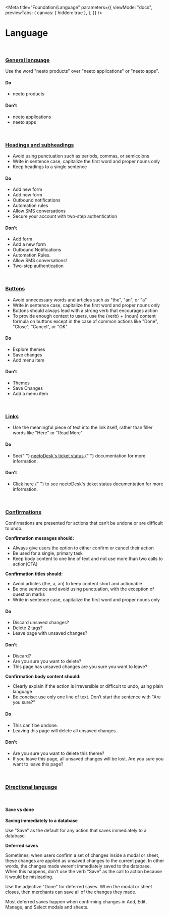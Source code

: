 
<Meta
  title="Foundation/Language"
  parameters={{
    viewMode: "docs",
    previewTabs: {
      canvas: { hidden: true },
    },
  }}
/>

<style>{`
  .story-demo-table tr{
      background: transparent !important;
  }
  .demo-do-dont-wrap{
    display: flex;
    gap: 16px;
    margin: 24px 0;
  }

`}</style>

# Language

<br />

<div class="neeto-language-page">

<h3 id="general-language">
  <a href="#general-language">General language</a>
</h3>

Use the word "neeto products" over "neeto applications" or "neeto apps".

<div className="demo-do-dont-wrap flex gap-4">
  <div className="demo-do-dont__box demo-do-dont__box--do rounded border-t-4 neeto-ui-border-success-500 p-6 w-80 neeto-ui-shadow-md">
    <h4 className="flex items-center gap-3">
      <Check size={30} className="neeto-ui-text-success-500" /> Do
    </h4>
    <ul>
      <li>neeto products</li>
    </ul>
  </div>
  <div className="demo-do-dont__box demo-do-dont__box--dont rounded border-t-4 neeto-ui-border-error-500 p-6 w-80 neeto-ui-shadow-md">
    <h4 className="flex items-center gap-3">
      <Close size={30} className="neeto-ui-text-error-500" /> Don’t
    </h4>
    <ul>
      <li>neeto applications</li>
      <li>neeto apps</li>
    </ul>
  </div>
</div>
<br />

<h3 id="headings-and-subheadings">
  <a href="#headings-and-subheadings">Headings and subheadings</a>
</h3>

- Avoid using punctuation such as periods, commas, or semicolons
- Write in sentence case, capitalize the first word and proper nouns only
- Keep headings to a single sentence

<div className="demo-do-dont-wrap flex gap-4">
  <div className="demo-do-dont__box demo-do-dont__box--do rounded border-t-4 neeto-ui-border-success-500 p-6 w-80 neeto-ui-shadow-md">
    <h4 className="flex items-center gap-3">
      <Check size={30} className="neeto-ui-text-success-500" /> Do
    </h4>
    <ul>
      <li>Add new form</li>
      <li>Add new form</li>
      <li>Outbound notifications</li>
      <li>Automation rules</li>
      <li>Allow SMS conversations</li>
      <li>Secure your account with two-step authentication</li>
    </ul>
  </div>
  <div className="demo-do-dont__box demo-do-dont__box--dont rounded border-t-4 neeto-ui-border-error-500 p-6 w-80 neeto-ui-shadow-md">
    <h4 className="flex items-center gap-3">
      <Close size={30} className="neeto-ui-text-error-500" /> Don’t
    </h4>
    <ul>
      <li>Add form</li>
      <li>Add a new form</li>
      <li>Outbound Notifications</li>
      <li>Automation Rules.</li>
      <li>Allow SMS conversations!</li>
      <li>Two-step authentication</li>
    </ul>
  </div>
</div>
<br />

<h3 id="buttons">
  <a href="#buttons">Buttons</a>
</h3>

- Avoid unnecessary words and articles such as "the", "an", or "a"
- Write in sentence case, capitalize the first word and proper nouns only
- Buttons should always lead with a strong verb that encourages action
- To provide enough context to users, use the {verb} + {noun} content formula on buttons except in the case of common actions like "Done", "Close", "Cancel", or "OK"

<div className="demo-do-dont-wrap flex gap-4">
  <div className="demo-do-dont__box demo-do-dont__box--do rounded border-t-4 neeto-ui-border-success-500 p-6 w-80 neeto-ui-shadow-md">
    <h4 className="flex items-center gap-3">
      <Check size={30} className="neeto-ui-text-success-500" /> Do
    </h4>
    <ul>
      <li>Explore themes</li>
      <li>Save changes</li>
      <li>Add menu item</li>
    </ul>
  </div>
  <div className="demo-do-dont__box demo-do-dont__box--dont rounded border-t-4 neeto-ui-border-error-500 p-6 w-80 neeto-ui-shadow-md">
    <h4 className="flex items-center gap-3">
      <Close size={30} className="neeto-ui-text-error-500" /> Don’t
    </h4>
    <ul>
      <li>Themes</li>
      <li>Save Changes</li>
      <li>Add a menu item</li>
    </ul>
  </div>
</div>
<br />

<h3 id="links">
  <a href="#links">Links</a>
</h3>

- Use the meaningful piece of text into the link itself, rather than filler words like "Here" or "Read More"

<div className="demo-do-dont-wrap flex gap-4">
  <div className="demo-do-dont__box demo-do-dont__box--do rounded border-t-4 neeto-ui-border-success-500 p-6 w-80 neeto-ui-shadow-md">
    <h4 className="flex items-center gap-3">
      <Check size={30} className="neeto-ui-text-success-500" /> Do
    </h4>
    <ul>
      <li>
        See{" "}
        <a
          href="https://neetodeskhelp.neetokb.com/articles/understanding-ticket-statuses"
          rel="noopener"
        >
          neetoDesk's ticket status
        </a>{" "}
        documentation for more information.
      </li>
    </ul>
  </div>
  <div className="demo-do-dont__box demo-do-dont__box--dont rounded border-t-4 neeto-ui-border-error-500 p-6 w-80 neeto-ui-shadow-md">
    <h4 className="flex items-center gap-3">
      <Close size={30} className="neeto-ui-text-error-500" /> Don’t
    </h4>
    <ul>
      <li>
        <a
          href="https://neetodeskhelp.neetokb.com/articles/understanding-ticket-statuses"
          rel="noopener"
        >
          Click here
        </a>{" "}
        to see neetoDesk's ticket status documentation for more information.
      </li>
    </ul>
  </div>
</div>
<br />

<h3 id="confirmations">
  <a href="#confirmations">Confirmations</a>
</h3>

Confirmations are presented for actions that can’t be undone or are difficult to undo.

**Confirmation messages should:**

- Always give users the option to either confirm or cancel their action
- Be used for a single, primary task
- Keep body content to one line of text and not use more than two calls to action(CTA)

**Confirmation titles should:**

- Avoid articles (the, a, an) to keep content short and actionable
- Be one sentence and avoid using punctuation, with the exception of question marks
- Write in sentence case, capitalize the first word and proper nouns only

<div className="demo-do-dont-wrap flex gap-4">
  <div className="demo-do-dont__box demo-do-dont__box--do rounded border-t-4 neeto-ui-border-success-500 p-6 w-80 neeto-ui-shadow-md">
    <h4 className="flex items-center gap-3">
      <Check size={30} className="neeto-ui-text-success-500" /> Do
    </h4>
    <ul>
      <li>Discard unsaved changes?</li>
      <li>Delete 2 tags?</li>
      <li>Leave page with unsaved changes?</li>
    </ul>
  </div>
  <div className="demo-do-dont__box demo-do-dont__box--dont rounded border-t-4 neeto-ui-border-error-500 p-6 w-80 neeto-ui-shadow-md">
    <h4 className="flex items-center gap-3">
      <Close size={30} className="neeto-ui-text-error-500" /> Don’t
    </h4>
    <ul>
      <li>Discard?</li>
      <li>Are you sure you want to delete?</li>
      <li>This page has unsaved changes are you sure you want to leave?</li>
    </ul>
  </div>
</div>

**Confirmation body content should:**

- Clearly explain if the action is irreversible or difficult to undo, using plain language
- Be concise: use only one line of text. Don’t start the sentence with "Are you sure?"

<div className="demo-do-dont-wrap flex gap-4">
  <div className="demo-do-dont__box demo-do-dont__box--do rounded border-t-4 neeto-ui-border-success-500 p-6 w-80 neeto-ui-shadow-md">
    <h4 className="flex items-center gap-3">
      <Check size={30} className="neeto-ui-text-success-500" /> Do
    </h4>
    <ul>
      <li>This can’t be undone.</li>
      <li>Leaving this page will delete all unsaved changes.</li>
    </ul>
  </div>
  <div className="demo-do-dont__box demo-do-dont__box--dont rounded border-t-4 neeto-ui-border-error-500 p-6 w-80 neeto-ui-shadow-md">
    <h4 className="flex items-center gap-3">
      <Close size={30} className="neeto-ui-text-error-500" /> Don’t
    </h4>
    <ul>
      <li>Are you sure you want to delete this theme?</li>
      <li>
        If you leave this page, all unsaved changes will be lost. Are you sure
        you want to leave this page?
      </li>
    </ul>
  </div>
</div>
<br />

<h3 id="directional-language">
  <a href="#directional-language">Directional language</a>
</h3>
<br />

#### Save vs done

**Saving immediately to a database**

Use "Save" as the default for any action that saves immediately to a database.

**Deferred saves**

Sometimes, when users confirm a set of changes inside a modal or sheet, these changes are applied as unsaved changes to the current page. In other words, the changes made weren’t immediately saved to the database. When this happens, don’t use the verb "Save" as the call to action because it would be misleading.

Use the adjective "Done" for deferred saves. When the modal or sheet closes, then merchants can save all of the changes they made.

Most deferred saves happen when confirming changes in Add, Edit, Manage, and Select modals and sheets.

</div>
